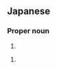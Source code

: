 ==Japanese==
{{ja-kanjitab|だい|き|yomi=o}}

===Proper noun===
{{ja-pos|proper|だいき}}

# {{given name|male|lang=ja|sort=だいき}}

{{ja-kanjitab|ひろ|たか}}

{{ja-pos|proper|ひろたか}}

# {{given name|male|lang=ja|sort=ひろたか}}